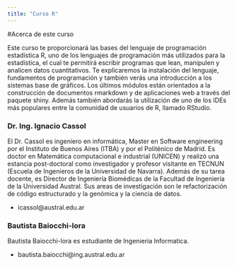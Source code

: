 ```yaml
---
title: "Curso R" 
---
```


#Acerca de este curso

Este curso te proporcionará las bases del lenguaje de programación estadística R, uno de los lenguajes de programación más utilizados para la estadística, el cual te permitirá escribir programas que lean, manipulen y analicen datos cuantitativos. Te explicaremos la instalación del lenguaje, fundamentos de programación y también verás una introducción a los sistemas base de gráficos. Los últimos módulos están orientados a la construcción 
de documentos rmarkdown y de aplicaciones web a través del paquete shiny. Además también abordarás la utilización de uno de los IDEs más populares entre la comunidad de usuarios de R, llamado RStudio.

### Dr. Ing. Ignacio Cassol

El Dr. Cassol es ingeniero en informática, Master en Software engineering por el Instituto de Buenos Aires (ITBA) y por el Politénico de Madrid. Es doctor en Matemática computacional e industrial (UNICEN) y realizó una estancia post-doctoral como investigador y profesor visitante en TECNUN (Escuela de Ingenieros de la Universidad de Navarra). Además de su tarea docente, es Director de Ingeniería Biomédicas de la Facultad de Ingeniería de la Universidad Austral. Sus areas de investigación son le refactorización de código estructurado y la genómica y la ciencia de datos.

* icassol@austral.edu.ar

### Bautista Baiocchi-lora

Bautista Baiocchi-lora es estudiante de Ingenieria Informatica.

* bautista.baiocchi@ing.austral.edu.ar
